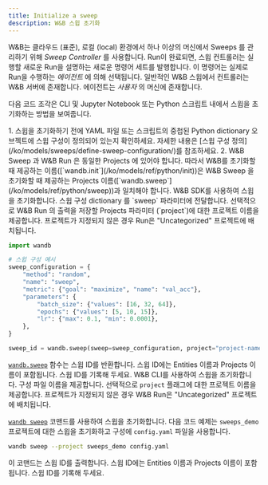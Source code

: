 ```yaml
---
title: Initialize a sweep
description: W&B 스윕 초기화
---
```


W&B는 클라우드 (표준), 로컬 (local) 환경에서 하나 이상의 머신에서 Sweeps 를 관리하기 위해 _Sweep Controller_ 를 사용합니다. Run이 완료되면, 스윕 컨트롤러는 실행할 새로운 Run을 설명하는 새로운 명령어 세트를 발행합니다. 이 명령어는 실제로 Run을 수행하는 _에이전트_ 에 의해 선택됩니다. 일반적인 W&B 스윕에서 컨트롤러는 W&B 서버에 존재합니다. 에이전트는 _사용자_ 의 머신에 존재합니다.

다음 코드 조각은 CLI 및 Jupyter Notebook 또는 Python 스크립트 내에서 스윕을 초기화하는 방법을 보여줍니다.

<Warning>
1. 스윕을 초기화하기 전에 YAML 파일 또는 스크립트의 중첩된 Python dictionary 오브젝트에 스윕 구성이 정의되어 있는지 확인하세요. 자세한 내용은 [스윕 구성 정의](/ko/models/sweeps/define-sweep-configuration/)를 참조하세요.
2. W&B Sweep 과 W&B Run 은 동일한 Projects 에 있어야 합니다. 따라서 W&B를 초기화할 때 제공하는 이름([`wandb.init`](/ko/models/ref/python/init))은 W&B Sweep 을 초기화할 때 제공하는 Projects 이름([`wandb.sweep`](/ko/models/ref/python/sweep))과 일치해야 합니다.
</Warning>

<Tabs>
<Tab title="Python script or notebook">
W&B SDK를 사용하여 스윕을 초기화합니다. 스윕 구성 dictionary 를 `sweep` 파라미터에 전달합니다. 선택적으로 W&B Run 의 출력을 저장할 Projects 파라미터 (`project`)에 대한 프로젝트 이름을 제공합니다. 프로젝트가 지정되지 않은 경우 Run은 "Uncategorized" 프로젝트에 배치됩니다.

```python
import wandb

# 스윕 구성 예시
sweep_configuration = {
    "method": "random",
    "name": "sweep",
    "metric": {"goal": "maximize", "name": "val_acc"},
    "parameters": {
        "batch_size": {"values": [16, 32, 64]},
        "epochs": {"values": [5, 10, 15]},
        "lr": {"max": 0.1, "min": 0.0001},
    },
}

sweep_id = wandb.sweep(sweep=sweep_configuration, project="project-name")
```

[`wandb.sweep`](/ko/models/ref/python/sweep) 함수는 스윕 ID를 반환합니다. 스윕 ID에는 Entities 이름과 Projects 이름이 포함됩니다. 스윕 ID를 기록해 두세요.
</Tab>
<Tab title="CLI">
W&B CLI를 사용하여 스윕을 초기화합니다. 구성 파일 이름을 제공합니다. 선택적으로 `project` 플래그에 대한 프로젝트 이름을 제공합니다. 프로젝트가 지정되지 않은 경우 W&B Run은 "Uncategorized" 프로젝트에 배치됩니다.

[`wandb sweep`](/ko/models/ref/cli/wandb-sweep) 코맨드를 사용하여 스윕을 초기화합니다. 다음 코드 예제는 `sweeps_demo` 프로젝트에 대한 스윕을 초기화하고 구성에 `config.yaml` 파일을 사용합니다.

```bash
wandb sweep --project sweeps_demo config.yaml
```

이 코맨드는 스윕 ID를 출력합니다. 스윕 ID에는 Entities 이름과 Projects 이름이 포함됩니다. 스윕 ID를 기록해 두세요.
</Tab>
</Tabs>
